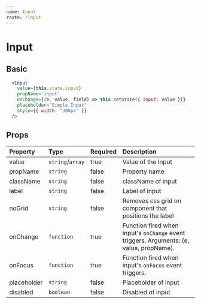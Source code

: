 ```yaml
---
name: Input
route: /input
---
```


# Input


## Basic
<InputContainer />

```jsx
  <Input
    value={this.state.input}
    propName='input'
    onChange={(e, value, field) => this.setState({ input: value })}
    placeholder="Simple Input"
    style={{ width: "300px" }}
  />
```

## Props

| Property | Type | Required | Description |
| :------- | :--- | :------- |  :---------- |
| value    | `string`/`array` | true | Value of the Input |
| propName    | `string` | false   | Property name |
| className    | `string` | false   | className of input |
| label    | `string` | false   | Label of input |
| noGrid      | `string`         | false    | Removes css grid on component that positions the label |
| onChange | `function` | true | Function fired when input's `onChange` event triggers. Arguments: (e, value, propName).|
| onFocus | `function` | true | Function fired when input's `onFocus` event triggers.|
| placeholder    | `string` | false  | Placeholder of input |
| disabled    | `boolean` | false  | Disabled of input |
